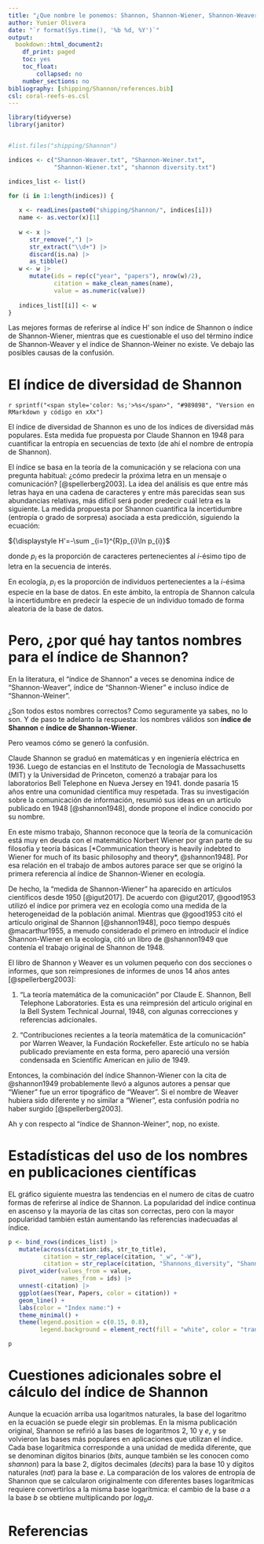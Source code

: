 ```yaml
---
title: "¿Que nombre le ponemos: Shannon, Shannon-Wiener, Shannon-Weaver?"
author: Yunier Olivera
date: "`r format(Sys.time(), '%b %d, %Y')`"
output:
  bookdown::html_document2:
    df_print: paged
    toc: yes
    toc_float:
        collapsed: no
    number_sections: no
bibliography: [shipping/Shannon/references.bib]
csl: coral-reefs-es.csl
---
```


```r

library(tidyverse)
library(janitor)


#list.files("shipping/Shannon")

indices <- c("Shannon-Weaver.txt", "Shannon-Weiner.txt",
             "Shannon-Wiener.txt", "shannon diversity.txt")

indices_list <- list()

for (i in 1:length(indices)) {
   
   x <- readLines(paste0("shipping/Shannon/", indices[i]))
   name <- as.vector(x)[1]
   
   w <- x |>
      str_remove(",") |>
      str_extract("\\d+") |> 
      discard(is.na) |> 
      as_tibble()
   w <- w |>
      mutate(ids = rep(c("year", "papers"), nrow(w)/2),
             citation = make_clean_names(name),
             value = as.numeric(value))
   
   indices_list[[i]] <- w
}

```

<!--Resumen-->

Las mejores formas de referirse al índice H' son índice de Shannon o índice de Shannon-Wiener, mientras que es cuestionable el uso del término índice de Shannon-Weaver y el índice de Shannon-Weiner no existe. Ve debajo las posibles causas de la confusión.

# El índice de diversidad de Shannon

`r sprintf("<span style='color: %s;'>%s</span>", "#989898", "Version en RMarkdown y código en xXx")`

El índice de diversidad de Shannon es uno de los índices de diversidad más populares. Esta medida fue propuesta por Claude Shannon en 1948 para cuantificar la entropía en secuencias de texto (de ahí el nombre de entropía de Shannon).

El índice se basa en la teoría de la comunicación y se relaciona con una pregunta habitual: ¿cómo predecir la próxima letra en un mensaje o comunicación? [@spellerberg2003]. La idea del análisis es que entre más letras haya en una cadena de caracteres y entre más parecidas sean sus abundancias relativas, más difícil será poder predecir cuál letra es la siguiente. La medida propuesta por Shannon cuantifica la incertidumbre (entropía o grado de sorpresa) asociada a esta predicción, siguiendo la ecuación:

${\displaystyle H'=-\sum _{i=1}^{R}p_{i}\ln p_{i}}$

donde $p_i$ es la proporción de caracteres pertenecientes al $i$-ésimo tipo de letra en la secuencia de interés.

En ecología, $p_i$ es la proporción de individuos pertenecientes a la $i$-ésima especie en la base de datos. En este ámbito, la entropía de Shannon calcula la incertidumbre en predecir la especie de un individuo tomado de forma aleatoria de la base de datos.

# Pero, ¿por qué hay tantos nombres para el índice de Shannon?

En la literatura, el "índice de Shannon" a veces se denomina índice de "Shannon-Weaver", índice de "Shannon-Wiener" e incluso índice de "Shannon-Weiner".

¿Son todos estos nombres correctos? Como seguramente ya sabes, no lo son. Y de paso te adelanto la respuesta: los nombres válidos son **índice de Shannon** e **índice de Shannon-Wiener**.

Pero veamos cómo se generó la confusión.

Claude Shannon se graduó en matemáticas y en ingeniería eléctrica en 1936. Luego de estancias en el Instituto de Tecnología de Massachusetts (MIT) y la Universidad de Princeton, comenzó a trabajar para los laboratorios Bell Telephone en Nueva Jersey en 1941. donde pasaría 15 años entre una comunidad científica muy respetada. Tras su investigación sobre la comunicación de información, resumió sus ideas en un artículo publicado en 1948 [@shannon1948], donde propone el índice conocido por su nombre.

En este mismo trabajo, Shannon reconoce que la teoría de la comunicación está muy en deuda con el matemático Norbert Wiener por gran parte de su filosofía y teoría básicas [*Communication theory is heavily indebted to Wiener for much of its basic philosophy and theory*, @shannon1948]. Por esa relación en el trabajo de ambos autores parace ser que se originó la primera referencia al índice de Shannon-Wiener en ecología.

De hecho, la "medida de Shannon-Wiener" ha aparecido en artículos científicos desde 1950 [@igut2017]. De acuerdo con @igut2017, @good1953 utilizó el índice por primera vez en ecología como una medida de la heterogeneidad de la población animal. Mientras que @good1953 citó el artículo original de Shannon [@shannon1948], poco tiempo después @macarthur1955, a menudo considerado el primero en introducir el índice Shannon-Wiener en la ecología, citó un libro de @shannon1949 que contenía el trabajo original de Shannon de 1948.

El libro de Shannon y Weaver es un volumen pequeño con dos secciones o informes, que son reimpresiones de informes de unos 14 años antes [@spellerberg2003]:

1.  "La teoría matemática de la comunicación" por Claude E. Shannon, Bell Telephone Laboratories. Esta es una reimpresión del articulo original en la Bell System Technical Journal, 1948, con algunas correcciones y referencias adicionales.

2.  "Contribuciones recientes a la teoría matemática de la comunicación" por Warren Weaver, la Fundación Rockefeller. Este artículo no se había publicado previamente en esta forma, pero apareció una versión condensada en Scientific American en julio de 1949.

Entonces, la combinación del índice Shannon-Wiener con la cita de @shannon1949 probablemente llevó a algunos autores a pensar que "Wiener" fue un error tipográfico de "Weaver". Si el nombre de Weaver hubiera sido diferente y no similar a "Wiener", esta confusión podría no haber surgido [@spellerberg2003].

Ah y con respecto al "índice de Shannon-Weiner", nop, no existe.

# Estadísticas del uso de los nombres en publicaciones científicas

EL gráfico siguiente muestra las tendencias en el numero de citas de cuatro formas de referirse al índice de Shannon. La popularidad del índice continua en ascenso y la mayoría de las citas son correctas, pero con la mayor popularidad también están aumentando las referencias inadecuadas al índice.

```r

p <- bind_rows(indices_list) |> 
   mutate(across(citation:ids, str_to_title),
          citation = str_replace(citation, "_w", "-W"),
          citation = str_replace(citation, "Shannons_diversity", "Shannon's diversity")) |> 
   pivot_wider(values_from = value,
               names_from = ids) |> 
   unnest(-citation) |> 
   ggplot(aes(Year, Papers, color = citation)) +
   geom_line() +
   labs(color = "Index name:") +
   theme_minimal() +
   theme(legend.position = c(0.15, 0.8),
         legend.background = element_rect(fill = "white", color = "transparent"))

p
```

# Cuestiones adicionales sobre el cálculo del índice de Shannon

Aunque la ecuación arriba usa logaritmos naturales, la base del logaritmo en la ecuación se puede elegir sin problemas. En la misma publicación original, Shannon se refirió a las bases de logaritmos 2, 10 y $e$, y se volvieron las bases más populares en aplicaciones que utilizan el índice. Cada base logarítmica corresponde a una unidad de medida diferente, que se denominan dígitos binarios (*bits*, aunque también se les conocen como *shannon*) para la base 2, dígitos decimales (*decits*) para la base 10 y dígitos naturales (*nat*) para la base $e$. La comparación de los valores de entropía de Shannon que se calcularon originalmente con diferentes bases logarítmicas requiere convertirlos a la misma base logarítmica: el cambio de la base $a$ a la base $b$ se obtiene multiplicando por $log_ba$.

# Referencias
